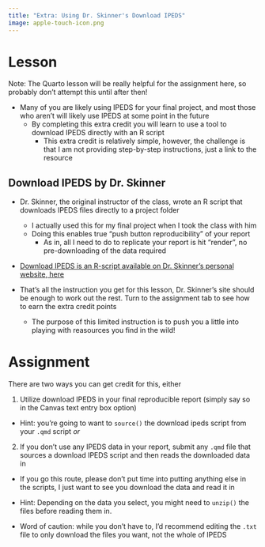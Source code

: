 ```yaml
---
title: "Extra: Using Dr. Skinner's Download IPEDS"
image: apple-touch-icon.png
---
```


::: panel-tabset

# Lesson

Note: The Quarto lesson will be really helpful for the assignment here, so probably don't attempt this until after then!

- Many of you are likely using IPEDS for your final project, and most those who aren't will likely use IPEDS at some point in the future
  - By completing this extra credit you will learn to use a tool to download IPEDS directly with an R script
    - This extra credit is relatively simple, however, the challenge is that I am not providing step-by-step instructions, just a link to the resource
    
## Download IPEDS by Dr. Skinner

- Dr. Skinner, the original instructor of the class, wrote an R script that downloads IPEDS files directly to a project folder
  - I actually used this for my final project when I took the class with him
  - Doing this enables true "push button reproducibility" of your report
    - As in, all I need to do to replicate your report is hit "render", no pre-downloading of the data required
    
- [Download IPEDS is an R-script available on Dr. Skinner's personal website, here](https://www.btskinner.io/code/download-ipeds/)

- That's all the instruction you get for this lesson, Dr. Skinner's site should be enough to work out the rest. Turn to the assignment tab to see how to earn the extra credit points
  - The purpose of this limited instruction is to push you a little into playing with reasources you find in the wild!
  
# Assignment

There are two ways you can get credit for this, either

1. Utilize download IPEDS in your final reproducible report (simply say so in the Canvas text entry box option)
  - Hint: you're going to want to `source()` the download ipeds script from your `.qmd` script
  *or*
2. If you don't use any IPEDS data in your report, submit any `.qmd` file that sources a download IPEDS script and then reads the downloaded data in
  - If you go this route, please don't put time into putting anything else in the scripts, I just want to see you download the data and read it in
  
- Hint: Depending on the data you select, you might need to `unzip()` the files before reading them in.
  
- Word of caution: while you don't have to, I'd recommend editing the `.txt` file to only download the files you want, not the whole of IPEDS

:::
